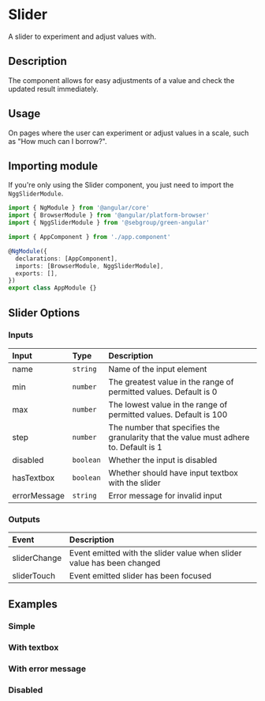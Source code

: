 

# Slider

A slider to experiment and adjust values with.

## Description

The component allows for easy adjustments of a value and check the updated result immediately.

## Usage

On pages where the user can experiment or adjust values in a scale, such as "How much can I borrow?".

## Importing module

If you're only using the Slider component, you just need to import the `NggSliderModule`.

```typescript
import { NgModule } from '@angular/core'
import { BrowserModule } from '@angular/platform-browser'
import { NggSliderModule } from '@sebgroup/green-angular'

import { AppComponent } from './app.component'

@NgModule({
  declarations: [AppComponent],
  imports: [BrowserModule, NggSliderModule],
  exports: [],
})
export class AppModule {}
```

## Slider Options

### Inputs

| Input        | Type      | Description                                                                           |
| :----------- | :-------- | :------------------------------------------------------------------------------------ |
| name         | `string`  | Name of the input element                                                             |
| min          | `number`  | The greatest value in the range of permitted values. Default is 0                     |
| max          | `number`  | The lowest value in the range of permitted values. Default is 100                     |
| step         | `number`  | The number that specifies the granularity that the value must adhere to. Default is 1 |
| disabled     | `boolean` | Whether the input is disabled                                                         |
| hasTextbox   | `boolean` | Whether should have input textbox with the slider                                     |
| errorMessage | `string`  | Error message for invalid input                                                       |

### Outputs

| Event        | Description                                                            |
| :----------- | :--------------------------------------------------------------------- |
| sliderChange | Event emitted with the slider value when slider value has been changed |
| sliderTouch  | Event emitted slider has been focused                                  |

## Examples

### Simple

<Canvas>
  <Story id="components-slider--simple" />
</Canvas>

### With textbox

<Canvas>
  <Story id="components-slider--textbox" />
</Canvas>

### With error message

<Canvas>
  <Story id="components-slider--error" />
</Canvas>

### Disabled

<Canvas>
  <Story id="components-slider--disabled" />
</Canvas>
